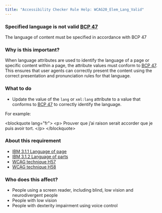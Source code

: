 ```yaml
---
title: "Accessibility Checker Rule Help: WCAG20_Elem_Lang_Valid"
---
```


<div className="toolHelp">
<Row>
<Column colLg={16} colMd={8} colSm={4} className="toolHead">

### Specified language is not valid [BCP 47](https://www.rfc-editor.org/rfc/bcp/bcp47.txt)

<div id="locLevel"></div>

The language of content must be specified in accordance with BCP 47

</Column>
</Row>
<Row>
<Column colLg={11} colMd={5} colSm={4} className="toolMain">

### Why is this important?

When language attributes are used to identify the language of a page or specific content within a page, the attribute values must conform to [BCP 47](https://www.rfc-editor.org/rfc/bcp/bcp47.txt). This ensures that user agents can correctly present the content using the correct presentation and pronunciation rules for that language.

<div id="locSnippet"></div>

### What to do

* Update the value of the `lang` or `xml:lang` attribute to a value that conforms to [BCP 47](https://www.rfc-editor.org/rfc/bcp/bcp47.txt) to correctly identify the language.

For example:

<CodeSnippet type="multi" light={true}>&lt;blockquote lang="fr"&gt;
  &lt;p&gt;
    Prouver que j’ai raison serait accorder que je puis avoir tort.
  &lt;/p&gt;
&lt;/blockquote&gt;</CodeSnippet>

</Column>
<Column colLg={5} colMd={3} colSm={4} className="toolLeft">

### About this requirement

* [IBM 3.1.1 Language of page](https://www.ibm.com/able/requirements/requirements/#3_1_1)
* [IBM 3.1.2 Language of parts](https://www.ibm.com/able/requirements/requirements/#3_1_2)
* [WCAG technique H57](https://www.w3.org/WAI/WCAG21/Techniques/html/H57)
* [WCAG technique H58](https://www.w3.org/WAI/WCAG21/Techniques/html/H58)

### Who does this affect?

* People using a screen reader, including blind, low vision and neurodivergent people
* People with low vision
* People with dexterity impairment using voice control

</Column>
</Row>
</div>


